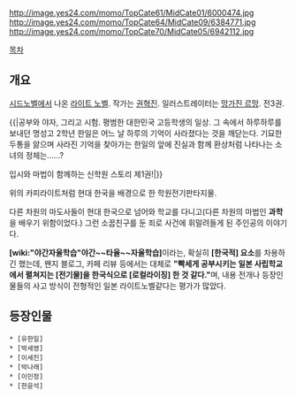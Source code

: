 http://image.yes24.com/momo/TopCate61/MidCate01/6000474.jpg http://image.yes24.com/momo/TopCate64/MidCate09/6384771.jpg http://image.yes24.com/momo/TopCate70/MidCate05/6942112.jpg

[[목차]]

== 개요 ==
[[시드노벨]]에서 나온 [[라이트 노벨]].
작가는 [[권혁진]]. 일러스트레이터는 [[망가진 르망]].
전3권.

{{|공부와 야자, 그리고 시험. 평범한 대한민국 고등학생의 일상.
그 속에서 하루하루를 보내던 명성고 2학년 한일은 어느 날 하루의 기억이 사라졌다는 것을 깨닫는다.
기묘한 두통을 앓으며 사라진 기억을 찾아가는 한일의 앞에 진실과 함께 환상처럼 나타나는 소녀의 정체는……?

입시와 마법이 함께하는 신학원 스토리 제1권!|}}

위의 카피라이트처럼 현대 한국을 배경으로 한 학원전기판타지물.

다른 차원의 마도사들이 현대 한국으로 넘어와 학교를 다니고(다른 차원의 마법인 '''과학'''을 배우기 위함이었다.) 그런 소꿉친구를 둔 죄로 사건에 휘말려들게 된 주인공의 이야기다.

'''[wiki:"야간자율학습"야간~~타율~~자율학습]'''이라는, 확실히 '''[한국적] 요소'''를 차용하긴 했는데, 왠지 블로그, 카페 리뷰 등에서는 대체로 '''"빡세게 공부시키는 일본 사립학교에서 펼쳐지는 [전기물]을 한국식으로 [로컬라이징] 한 것 같다."'''며, 내용 전개나 등장인물들의 사고 방식이 전형적인 일본 라이트노벨같다는 평가가 많았다. 

== 등장인물 ==
 * [유한일]
 * [박세영]
 * [이세진]
 * [박나래]
 * [이민정]
 * [한윤석]

